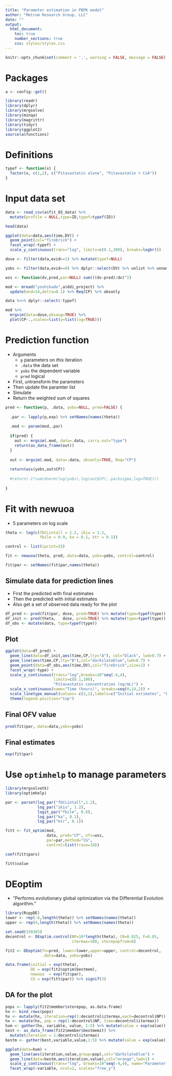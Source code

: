 ```yaml
---
title: "Parameter estimation in PBPK model"
author: "Metrum Research Group, LLC"
date: ""
output: 
  html_document: 
    toc: true
    number_sections: true
    css: styles/styles.css
---
```


```r
knitr::opts_chunk$set(comment = '.', warning = FALSE, message = FALSE)
```

# Packages
```r
a <- config::get()

library(readr)
library(dplyr)
library(mrgsolve)
library(minqa)
library(magrittr)
library(tidyr)
library(ggplot2)
source(a$functions)
```

# Definitions
```r
typef <- function(x) {
  factor(x, c(1,2), c("Pitavastatin alone", "Pitavastatin + CsA"))
}
```

# Input data set
```r
data <- read_csv(a$fit_03_data) %>% 
  mutate(profile = NULL,type=ID,typef=typef(ID))

head(data)
```


```r
ggplot(data=data,aes(time,DV)) + 
  geom_point(col="firebrick") + 
  facet_wrap(~typef) + 
  scale_y_continuous(trans="log", limits=c(0.1,300), breaks=logbr())
```


```r
dose <- filter(data,evid==1) %>% mutate(typef=NULL)

yobs <- filter(data,evid==0) %>% dplyr::select(DV) %>% unlist %>% unname
```

```r
wss <- function(dv,pred,par=NULL) sum(((dv-pred)/dv)^2)
```

```r
mod <- mread("yoshikado",a$ddi_project) %>% 
  update(end=14,delta=0.1) %>% Req(CP) %>% obsonly
```

```r
data %<>% dplyr::select(-typef)

mod %>% 
  mrgsim(data=dose,obsaug=TRUE) %>% 
  plot(CP~.,scales=list(y=list(log=TRUE)))
```

# Prediction function

- Arguments
    - `p` parameters on *this* iteration
    - `.data` the data set
    - `yobs` the dependent variable
    - `pred` logical
- First, untransform the parameters
- Then update the paramter list
- Simulate
- Return the weighted sum of squares

```r
pred <- function(p, .data, yobs=NULL, pred=FALSE) {
  
  .par <- lapply(p,exp) %>% setNames(names(theta))
  
  .mod <- param(mod,.par)
  
  if(pred) {
    out <- mrgsim(.mod, data=.data, carry.out="type")
    return(as_data_frame(out))
  }
  
  out <- mrgsim(.mod, data=.data, obsonly=TRUE, Req="CP")
  
  return(wss(yobs,out$CP))
  
  #return(-1*sum(dnorm(log(yobs),log(out$CP),.par$sigma,log=TRUE)))
  
}
```

# Fit with newuoa

- 5 parameters on log scale

```r
theta <- log(c(fbCLintall = 1.2, ikiu = 1.2, 
               fbile = 0.9, ka = 0.1, ktr = 0.1))

control <- list(iprint=25)

fit <- newuoa(theta, pred,.data=data, yobs=yobs, control=control)
```

```r
fit$par <- setNames(fit$par,names(theta))
```

## Simulate data for prediction lines

- First the predicted with final estimates
- Then the predicted with initial estimates
- Also get a set of observed data ready for the plot
```r
df_pred <- pred(fit$par, dose, pred=TRUE) %>% mutate(type=typef(type))
df_init <- pred(theta,   dose, pred=TRUE) %>% mutate(type=typef(type))
df_obs <- mutate(data, type=typef(type))
```

## Plot
```r
ggplot(data=df_pred) + 
  geom_line(data=df_init,aes(time,CP,lty="A"), col="black", lwd=0.7) +
  geom_line(aes(time,CP,lty="B"),col="darkslateblue",lwd=0.7) + 
  geom_point(data=df_obs,aes(time,DV),col="firebrick",size=2) + 
  facet_wrap(~type) + 
  scale_y_continuous(trans="log",breaks=10^seq(-4,4), 
                     limits=c(0.1,100),
                     "Pitavastatin concentration (ng/mL)") +
  scale_x_continuous(name="Time (hours)", breaks=seq(0,14,2)) +
  scale_linetype_manual(values= c(2,1),labels=c("Initial estimates", "Final estimates"), name="") +
  theme(legend.position="top")
```


## Final OFV value

```r
pred(fit$par,.data=data,yobs=yobs)
```

## Final estimates
```r
exp(fit$par)
```

# Use `optimhelp` to manage parameters
```r
library(mrgsolvetk)
library(optimhelp)
```

```r
par <- parset(log_par("fbCLintall",1.2),
              log_par("ikiu", 1.2), 
              logit_par("fbile", 0.8), 
              log_par("ka", 0.1),
              log_par("ktr", 0.1))
```

```r
fitt <- fit_optim(mod,
                  data, pred="CP", ofv=wss,
                  par=par,method="CG",
                  control=list(trace=10))
```

```r
coef(fitt$pars) 
```

```r
fitt$value
```



# DEoptim
- "Performs evolutionary global optimization via the Differential Evolution algorithm."

```r
library(RcppDE)
lower <- rep(-6,length(theta)) %>% setNames(names(theta))
upper <- rep(4,length(theta)) %>% setNames(names(theta))
```


```r
set.seed(330303)
decontrol <- DEoptim.control(NP=10*length(theta), CR=0.925, F=0.85,
                             itermax=100, storepopfrom=0)
```


```r
fit2 <- DEoptim(fn=pred, lower=lower,upper=upper, control=decontrol,
                .data=data, yobs=yobs)

data.frame(initial = exp(theta),
           DE = exp(fit2$optim$bestmem),
           newuoa  = exp(fit$par),
           CG = exp(fitt$par)) %>% signif(3)
```

## DA for the plot
```r
pops <- lapply(fit2$member$storepop, as.data.frame)
hx <- bind_rows(pops)
hx <- mutate(hx, iteration=rep(1:decontrol$itermax,each=decontrol$NP))
hx <- mutate(hx, pop = rep(1:decontrol$NP, time=decontrol$itermax))
hxm <- gather(hx, variable, value, 1:5) %>% mutate(value = exp(value))
best <- as_data_frame(fit2$member$bestmemit) %>% 
  mutate(iteration = 1:decontrol$itermax)
bestm <- gather(best,variable,value,1:5) %>% mutate(value = exp(value))
```


```r
ggplot(data=hxm) + 
  geom_line(aes(iteration,value,group=pop),col="darkslateblue") + 
  geom_line(data=bestm,aes(iteration,value),col="orange",lwd=1) + 
  scale_y_continuous(trans="log", breaks=10^seq(-4,4), name="Parameter value") + 
  facet_wrap(~variable, ncol=2, scales="free_y") 
```






